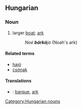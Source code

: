 ==Hungarian==
===Noun===
# larger [[boat]]; [[ark]]
#: ''Noé '''bárká'''ja'' (Noah's ark)

====Related terms====
*[[hajó]]
*[[csónak]]

====Translations====
*{{en}}: [[barque]], [[ark]]

[[Category:Hungarian nouns]]